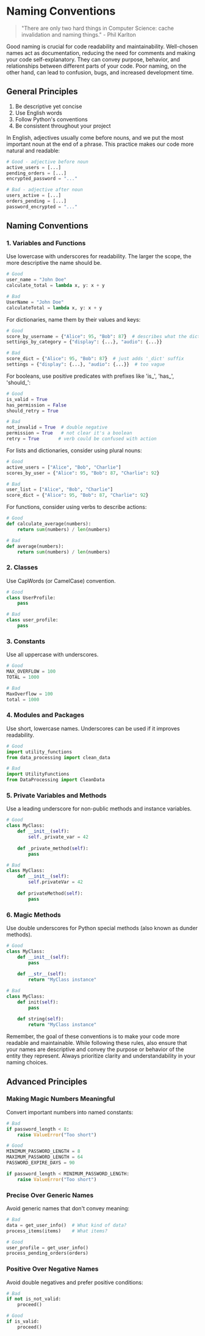 # Naming Conventions

> "There are only two hard things in Computer Science: cache invalidation and naming things." - Phil Karlton

Good naming is crucial for code readability and maintainability. Well-chosen names act as documentation, reducing the need for comments and making your code self-explanatory. They can convey purpose, behavior, and relationships between different parts of your code. Poor naming, on the other hand, can lead to confusion, bugs, and increased development time.

## General Principles

1. Be descriptive yet concise
2. Use English words
3. Follow Python's conventions
4. Be consistent throughout your project

In English, adjectives usually come before nouns, and we put the most important noun at the end of a phrase. This practice makes our code more natural and readable:

```python
# Good - adjective before noun
active_users = [...]
pending_orders = [...]
encrypted_password = "..."

# Bad - adjective after noun
users_active = [...]
orders_pending = [...]
password_encrypted = "..."
```

## Naming Conventions

### 1. Variables and Functions

Use lowercase with underscores for readability. The larger the scope, the more descriptive the name should be.

```python
# Good
user_name = "John Doe"
calculate_total = lambda x, y: x + y

# Bad
UserName = "John Doe"
calculateTotal = lambda x, y: x + y
```

For dictionaries, name them by their values and keys:
```python
# Good
score_by_username = {"Alice": 95, "Bob": 87}  # describes what the dict maps
settings_by_category = {"display": {...}, "audio": {...}}

# Bad
score_dict = {"Alice": 95, "Bob": 87}  # just adds '_dict' suffix
settings = {"display": {...}, "audio": {...}}  # too vague
```

For booleans, use positive predicates with prefixes like 'is_', 'has_', 'should_':
```python
# Good
is_valid = True
has_permission = False
should_retry = True

# Bad
not_invalid = True  # double negative
permission = True   # not clear it's a boolean
retry = True       # verb could be confused with action
```

For lists and dictionaries, consider using plural nouns:

```python
# Good
active_users = ["Alice", "Bob", "Charlie"]
scores_by_user = {"Alice": 95, "Bob": 87, "Charlie": 92}

# Bad
user_list = ["Alice", "Bob", "Charlie"]
score_dict = {"Alice": 95, "Bob": 87, "Charlie": 92}
```

For functions, consider using verbs to describe actions:

```python
# Good
def calculate_average(numbers):
    return sum(numbers) / len(numbers)

# Bad
def average(numbers):
    return sum(numbers) / len(numbers)
```

### 2. Classes

Use CapWords (or CamelCase) convention.

```python
# Good
class UserProfile:
    pass

# Bad
class user_profile:
    pass
```

### 3. Constants

Use all uppercase with underscores.

```python
# Good
MAX_OVERFLOW = 100
TOTAL = 1000

# Bad
MaxOverflow = 100
total = 1000
```

### 4. Modules and Packages

Use short, lowercase names. Underscores can be used if it improves readability.

```python
# Good
import utility_functions
from data_processing import clean_data

# Bad
import UtilityFunctions
from DataProcessing import CleanData
```

### 5. Private Variables and Methods

Use a leading underscore for non-public methods and instance variables.

```python
# Good
class MyClass:
    def __init__(self):
        self._private_var = 42
    
    def _private_method(self):
        pass

# Bad
class MyClass:
    def __init__(self):
        self.privateVar = 42
    
    def privateMethod(self):
        pass
```

### 6. Magic Methods

Use double underscores for Python special methods (also known as dunder methods).

```python
# Good
class MyClass:
    def __init__(self):
        pass
    
    def __str__(self):
        return "MyClass instance"

# Bad
class MyClass:
    def init(self):
        pass
    
    def string(self):
        return "MyClass instance"
```

Remember, the goal of these conventions is to make your code more readable and maintainable. While following these rules, also ensure that your names are descriptive and convey the purpose or behavior of the entity they represent. Always prioritize clarity and understandability in your naming choices.

## Advanced Principles

### Making Magic Numbers Meaningful
Convert important numbers into named constants:
```python
# Bad
if password_length < 8:
    raise ValueError("Too short")

# Good
MINIMUM_PASSWORD_LENGTH = 8
MAXIMUM_PASSWORD_LENGTH = 64
PASSWORD_EXPIRE_DAYS = 90

if password_length < MINIMUM_PASSWORD_LENGTH:
    raise ValueError("Too short")
```

### Precise Over Generic Names
Avoid generic names that don't convey meaning:
```python
# Bad
data = get_user_info()  # What kind of data?
process_items(items)    # What items?

# Good
user_profile = get_user_info()
process_pending_orders(orders)
```

### Positive Over Negative Names
Avoid double negatives and prefer positive conditions:
```python
# Bad
if not is_not_valid:
    proceed()

# Good
if is_valid:
    proceed()
```
